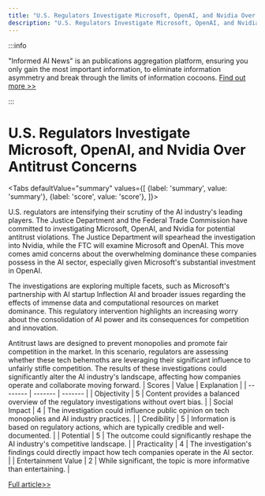 ```yaml
---
title: "U.S. Regulators Investigate Microsoft, OpenAI, and Nvidia Over Antitrust Concerns"
description: "U.S. Regulators Investigate Microsoft, OpenAI, and Nvidia Over Antitrust Concerns"
---
```



:::info

"Informed AI News" is an publications aggregation platform, ensuring you only gain the most important information, to eliminate information asymmetry and break through the limits of information cocoons.  [Find out more >>](/)

:::

# U.S. Regulators Investigate Microsoft, OpenAI, and Nvidia Over Antitrust Concerns


<Tabs
	defaultValue="summary"
	values={[
	{label: 'summary', value: 'summary'},
	{label: 'score', value: 'score'},
]}>
<TabItem value="summary">


U.S. regulators are intensifying their scrutiny of the AI industry's leading players. The Justice Department and the Federal Trade Commission have committed to investigating Microsoft, OpenAI, and Nvidia for potential antitrust violations. The Justice Department will spearhead the investigation into Nvidia, while the FTC will examine Microsoft and OpenAI. This move comes amid concerns about the overwhelming dominance these companies possess in the AI sector, especially given Microsoft's substantial investment in OpenAI.

The investigations are exploring multiple facets, such as Microsoft's partnership with AI startup Inflection AI and broader issues regarding the effects of immense data and computational resources on market dominance. This regulatory intervention highlights an increasing worry about the consolidation of AI power and its consequences for competition and innovation.

Antitrust laws are designed to prevent monopolies and promote fair competition in the market. In this scenario, regulators are assessing whether these tech behemoths are leveraging their significant influence to unfairly stifle competition. The results of these investigations could significantly alter the AI industry's landscape, affecting how companies operate and collaborate moving forward.
</TabItem>
<TabItem value="score">
	| Scores     | Value   | Explanation |
	| -------- | ------- | ------- |
	| Objectivity  | 5    | Content provides a balanced overview of the regulatory investigations without overt bias.    |
	| Social Impact | 4     | The investigation could influence public opinion on tech monopolies and AI industry practices.    |
	| Credibility    | 5    | Information is based on regulatory actions, which are typically credible and well-documented.    |
	| Potential    | 5    | The outcome could significantly reshape the AI industry's competitive landscape.    |
	| Practicality    | 4    | The investigation's findings could directly impact how tech companies operate in the AI sector.    |
	| Entertainment Value    | 2    | While significant, the topic is more informative than entertaining.    |
</TabItem>
</Tabs>

[Full article>>](https://www.cnbc.com/2024/06/06/us-regulators-to-open-antitrust-inquiries-of-microsoft-openai-and-nvidia-says-report.html)
